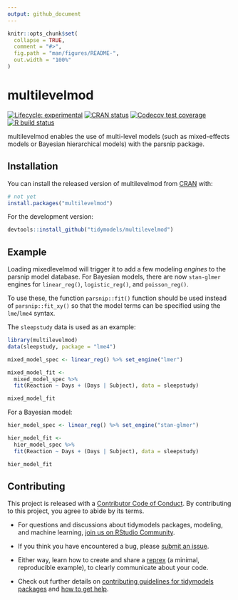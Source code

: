 ```yaml
---
output: github_document
---
```


<!-- README.md is generated from README.Rmd. Please edit that file -->

```r
knitr::opts_chunk$set(
  collapse = TRUE,
  comment = "#>",
  fig.path = "man/figures/README-",
  out.width = "100%"
)
```

# multilevelmod

<!-- badges: start -->
[![Lifecycle: experimental](https://img.shields.io/badge/lifecycle-experimental-orange.svg)](https://www.tidyverse.org/lifecycle/#experimental)
[![CRAN status](https://www.r-pkg.org/badges/version/multilevelmod)](https://CRAN.R-project.org/package=multilevelmod)
[![Codecov test coverage](https://codecov.io/gh/topepo/multilevelmod/branch/master/graph/badge.svg)](https://codecov.io/gh/topepo/multilevelmod?branch=master)
[![R build status](https://github.com/topepo/multilevelmod/workflows/R-CMD-check/badge.svg)](https://github.com/topepo/multilevelmod/actions)
<!-- badges: end -->

multilevelmod enables the use of multi-level models (such as mixed-effects models or Bayesian hierarchical models) with the parsnip package.  

## Installation

You can install the released version of multilevelmod from [CRAN](https://CRAN.R-project.org) with:

``` r
# not yet
install.packages("multilevelmod")
```

For the development version: 

``` r
devtools::install_github("tidymodels/multilevelmod")
```

## Example

Loading mixedlevelmod will trigger it to add a few modeling _engines_ to the parsnip model database. For Bayesian models, there are now `stan-glmer` engines for `linear_reg()`, `logistic_reg()`, and `poisson_reg()`. 

To use these, the function `parsnip::fit()` function should be used instead of `parsnip::fit_xy()` so that the model terms can be specified using the `lme`/`lme4` syntax. 

The `sleepstudy` data is used as an example: 

```r
library(multilevelmod)
data(sleepstudy, package = "lme4")

mixed_model_spec <- linear_reg() %>% set_engine("lmer")

mixed_model_fit <- 
  mixed_model_spec %>% 
  fit(Reaction ~ Days + (Days | Subject), data = sleepstudy)

mixed_model_fit
```

For a Bayesian model: 


```r
hier_model_spec <- linear_reg() %>% set_engine("stan-glmer")

hier_model_fit <- 
  hier_model_spec %>% 
  fit(Reaction ~ Days + (Days | Subject), data = sleepstudy)

hier_model_fit
```

## Contributing

This project is released with a [Contributor Code of Conduct](https://contributor-covenant.org/version/2/0/CODE_OF_CONDUCT.html). By contributing to this project, you agree to abide by its terms.

- For questions and discussions about tidymodels packages, modeling, and machine learning, [join us on RStudio Community](https://rstd.io/tidymodels-community).

- If you think you have encountered a bug, please [submit an issue](https://github.com/tidymodels/multilevelmod/issues).

- Either way, learn how to create and share a [reprex](https://rstd.io/reprex) (a minimal, reproducible example), to clearly communicate about your code.

- Check out further details on [contributing guidelines for tidymodels packages](https://www.tidymodels.org/contribute/) and [how to get help](https://www.tidymodels.org/help/).

